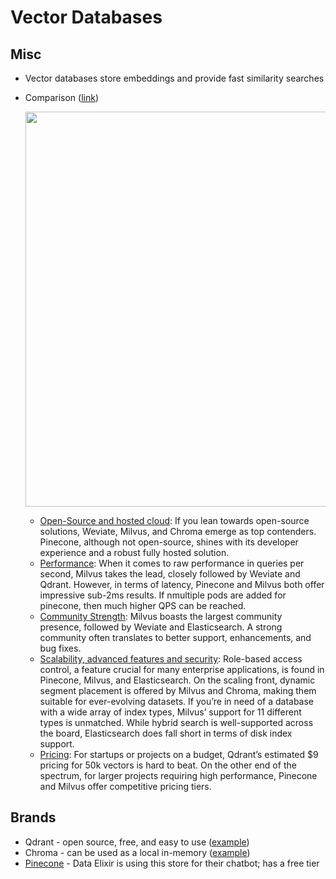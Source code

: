 # Vector Databases {#sec-db-vect .unnumbered}

## Misc {#sec-db-vect-misc .unnumbered}

-   Vector databases store embeddings and provide fast similarity searches

-   Comparison ([link](https://benchmark.vectorview.ai/vectordbs.html))

    ![](/qmd/_resources/DB-Vector.resources/comparison-1.png){width="632"}

    -   [Open-Source and hosted cloud]{.underline}: If you lean towards open-source solutions, Weviate, Milvus, and Chroma emerge as top contenders. Pinecone, although not open-source, shines with its developer experience and a robust fully hosted solution.
    -   [Performance]{.underline}: When it comes to raw performance in queries per second, Milvus takes the lead, closely followed by Weviate and Qdrant. However, in terms of latency, Pinecone and Milvus both offer impressive sub-2ms results. If nmultiple pods are added for pinecone, then much higher QPS can be reached.
    -   [Community Strength]{.underline}: Milvus boasts the largest community presence, followed by Weviate and Elasticsearch. A strong community often translates to better support, enhancements, and bug fixes.
    -   [Scalability, advanced features and security]{.underline}: Role-based access control, a feature crucial for many enterprise applications, is found in Pinecone, Milvus, and Elasticsearch. On the scaling front, dynamic segment placement is offered by Milvus and Chroma, making them suitable for ever-evolving datasets. If you're in need of a database with a wide array of index types, Milvus' support for 11 different types is unmatched. While hybrid search is well-supported across the board, Elasticsearch does fall short in terms of disk index support.
    -   [Pricing]{.underline}: For startups or projects on a budget, Qdrant's estimated \$9 pricing for 50k vectors is hard to beat. On the other end of the spectrum, for larger projects requiring high performance, Pinecone and Milvus offer competitive pricing tiers.

## Brands {#sec-db-vect-bran .unnumbered}

-   Qdrant - open source, free, and easy to use ([example](https://towardsdatascience.com/how-i-turned-my-companys-docs-into-a-searchable-database-with-openai-4f2d34bd8736))
-   Chroma - can be used as a local in-memory ([example](https://towardsdatascience.com/implementing-a-sales-support-agent-with-langchain-63c4761193e7))
-   [Pinecone](https://www.pinecone.io/) - Data Elixir is using this store for their chatbot; has a free tier
